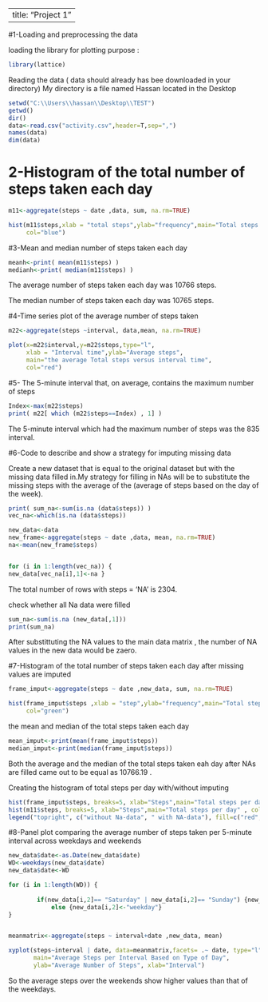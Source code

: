 
---
title: "Project 1"
---



#1-Loading and preprocessing the data

loading the library for plotting purpose :
```{r }
library(lattice) 
```
Reading the data ( data should already has bee downloaded in your directory)
My directory is a file named Hassan located in the Desktop

```{r results='hide'}
setwd("C:\\Users\\hassan\\Desktop\\TEST")
getwd()
dir()
data<-read.csv("activity.csv",header=T,sep=",")
names(data)
dim(data)
```
# 2-Histogram of the total number of steps taken each day

```{r }
m11<-aggregate(steps ~ date ,data, sum, na.rm=TRUE)
```

```{r}
hist(m11$steps,xlab = "total steps",ylab="frequency",main="Total steps taken per day",
     col="blue")
```





#3-Mean and median number of steps taken each day

```{r }
meanh<-print( mean(m11$steps) )
medianh<-print( median(m11$steps) )
```

The average number of steps taken each day was 10766 steps.

The median number of steps taken each day was 10765 steps.


#4-Time series plot of the average number of steps taken

```{r }
m22<-aggregate(steps ~interval, data,mean, na.rm=TRUE)
```

```{r}
plot(x=m22$interval,y=m22$steps,type="l",
     xlab = "Interval time",ylab="Average steps",
     main="the average Total steps versus interval time",
     col="red")
```


#5- The 5-minute interval that, on average, contains the maximum number of steps
```{r }
Index<-max(m22$steps)
print( m22[ which (m22$steps==Index) , 1] )
```

The 5-minute interval which had the maximum number of steps was the 835 interval.

#6-Code to describe and show a strategy for imputing missing data

Create a new dataset that is equal to the original dataset but with the missing data filled in.My strategy for filling in NAs will be to substitute the missing steps 
with the average of the (average of steps based on the day of the week).


```{r }
print( sum_na<-sum(is.na (data$steps)) ) 
vec_na<-which(is.na (data$steps))

new_data<-data
new_frame<-aggregate(steps ~ date ,data, mean, na.rm=TRUE) 
na<-mean(new_frame$steps)


for (i in 1:length(vec_na)) {
new_data[vec_na[i],1]<-na }
```    
The total number of rows with steps = 'NA' is 2304.

check whether all Na data were filled 
```{r }
sum_na<-sum(is.na (new_data[,1])) 
print(sum_na)
```
After substittuting the NA values to the main data matrix , the number of NA values in 
the new data would be zaero.

#7-Histogram of the total number of steps taken each day after missing values are imputed
```{r }
frame_imput<-aggregate(steps ~ date ,new_data, sum, na.rm=TRUE)
```

```{r}
hist(frame_imput$steps ,xlab = "step",ylab="frequency",main="Total steps taken per day",
     col="green")
```




the mean and median of the total steps taken each day
```{r }
mean_imput<-print(mean(frame_imput$steps))
median_imput<-print(median(frame_imput$steps))
```
Both the average and the median of the total steps taken eah day after NAs are filled came out to be equal as 10766.19 .

Creating the histogram of total steps per day with/without imputing

```{r}


hist(frame_imput$steps, breaks=5, xlab="Steps",main="Total steps per day", col="red")
hist(m11$steps, breaks=5, xlab="Steps",main="Total steps per day" , col="blue", add=T)
legend("topright", c("without Na-data", " with NA-data"), fill=c("red", "blue")  )

```

#8-Panel plot comparing the average number of steps taken per 5-minute interval across weekdays and weekends

```{r }
new_data$date<-as.Date(new_data$date)
WD<-weekdays(new_data$date)
new_data$date<-WD

for (i in 1:length(WD)) {
        
        if(new_data[i,2]== "Saturday" | new_data[i,2]== "Sunday") {new_data[i,2]<-"weekend" }
            else {new_data[i,2]<-"weekday"}
}


meanmatrix<-aggregate(steps ~ interval+date ,new_data, mean)

```

```{r}
xyplot(steps~interval | date, data=meanmatrix,facets= .~ date, type="l",layout = c(1,2),
       main="Average Steps per Interval Based on Type of Day", 
       ylab="Average Number of Steps", xlab="Interval")
```

So the average steps over the weekends show higher values than that of the weekdays.





